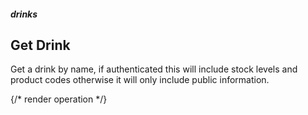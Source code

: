 ##### drinks

## Get Drink

Get a drink by name, if authenticated this will include stock levels and product codes otherwise it will only include public information.

{/* render operation */}
